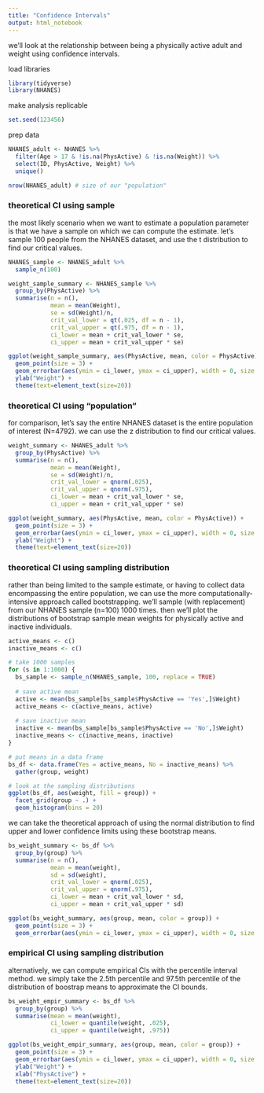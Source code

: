 ```yaml
---
title: "Confidence Intervals"
output: html_notebook
---
```


we'll look at the relationship between being a physically active adult and weight using confidence intervals.

load libraries
```r
library(tidyverse)
library(NHANES)
```

make analysis replicable
```r
set.seed(123456)
```

prep data

```r
NHANES_adult <- NHANES %>%
  filter(Age > 17 & !is.na(PhysActive) & !is.na(Weight)) %>%
  select(ID, PhysActive, Weight) %>%
  unique()

nrow(NHANES_adult) # size of our "population"
```


### theoretical CI using sample

the most likely scenario when we want to estimate a population parameter is that we have a sample on which we can compute the estimate. let's sample 100 people from the NHANES dataset, and use the t distribution to find our critical values.

```r
NHANES_sample <- NHANES_adult %>%
  sample_n(100)

weight_sample_summary <- NHANES_sample %>%
  group_by(PhysActive) %>%
  summarise(n = n(), 
            mean = mean(Weight), 
            se = sd(Weight)/n,
            crit_val_lower = qt(.025, df = n - 1),
            crit_val_upper = qt(.975, df = n - 1),
            ci_lower = mean + crit_val_lower * se,
            ci_upper = mean + crit_val_upper * se)

ggplot(weight_sample_summary, aes(PhysActive, mean, color = PhysActive)) +
  geom_point(size = 3) +
  geom_errorbar(aes(ymin = ci_lower, ymax = ci_upper), width = 0, size = 2) +
  ylab("Weight") +
  theme(text=element_text(size=20))

```

### theoretical CI using "population"

for comparison, let's say the entire NHANES dataset is the entire population of interest (N=4792). we can use the z distribution to find our critical values.

```r
weight_summary <- NHANES_adult %>%
  group_by(PhysActive) %>%
  summarise(n = n(), 
            mean = mean(Weight), 
            se = sd(Weight)/n,
            crit_val_lower = qnorm(.025),
            crit_val_upper = qnorm(.975),
            ci_lower = mean + crit_val_lower * se,
            ci_upper = mean + crit_val_upper * se)

ggplot(weight_summary, aes(PhysActive, mean, color = PhysActive)) +
  geom_point(size = 3) +
  geom_errorbar(aes(ymin = ci_lower, ymax = ci_upper), width = 0, size = 2) +
  ylab("Weight") +
  theme(text=element_text(size=20))
```

### theoretical CI using sampling distribution

rather than being limited to the sample estimate, or having to collect data encompassing the entire population, we can use the more computationally-intensive approach called bootstrapping. we'll sample (with replacement) from our NHANES sample (n=100) 1000 times. then we'll plot the distributions of bootstrap sample mean weights for physically active and inactive individuals.

```r
active_means <- c()
inactive_means <- c()

# take 1000 samples
for (s in 1:1000) {
  bs_sample <- sample_n(NHANES_sample, 100, replace = TRUE)
  
  # save active mean
  active <- mean(bs_sample[bs_sample$PhysActive == 'Yes',]$Weight)
  active_means <- c(active_means, active)
  
  # save inactive mean
  inactive <- mean(bs_sample[bs_sample$PhysActive == 'No',]$Weight)
  inactive_means <- c(inactive_means, inactive)
}

# put means in a data frame
bs_df <- data.frame(Yes = active_means, No = inactive_means) %>%
  gather(group, weight)

# look at the sampling distributions
ggplot(bs_df, aes(weight, fill = group)) +
  facet_grid(group ~ .) +
  geom_histogram(bins = 20)

```

we can take the theoretical approach of using the normal distribution to find upper and lower confidence limits using these bootstrap means.

```r
bs_weight_summary <- bs_df %>%
  group_by(group) %>%
  summarise(n = n(),
            mean = mean(weight), 
            sd = sd(weight),
            crit_val_lower = qnorm(.025),
            crit_val_upper = qnorm(.975),
            ci_lower = mean + crit_val_lower * sd,
            ci_upper = mean + crit_val_upper * sd)

ggplot(bs_weight_summary, aes(group, mean, color = group)) +
  geom_point(size = 3) +
  geom_errorbar(aes(ymin = ci_lower, ymax = ci_upper), width = 0, size = 2)

```

### empirical CI using sampling distribution

alternatively, we can compute empirical CIs with the percentile interval method. we simply take the 2.5th percentile and 97.5th percentile of the distribution of boostrap means to approximate the CI bounds.

```r
bs_weight_empir_summary <- bs_df %>%
  group_by(group) %>%
  summarise(mean = mean(weight), 
            ci_lower = quantile(weight, .025),
            ci_upper = quantile(weight, .975))

ggplot(bs_weight_empir_summary, aes(group, mean, color = group)) +
  geom_point(size = 3) +
  geom_errorbar(aes(ymin = ci_lower, ymax = ci_upper), width = 0, size = 2) +
  ylab("Weight") +
  xlab("PhysActive") +
  theme(text=element_text(size=20))


```

